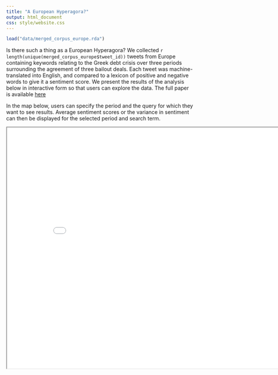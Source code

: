 ```yaml
---
title: "A European Hyperagora?"
output: html_document
css: style/website.css
---
```


```r
load("data/merged_corpus_europe.rda")
```

Is there such a thing as a European Hyperagora? We collected `r length(unique(merged_corpus_europe$tweet_id))` tweets from Europe containing keywords relating to the Greek debt crisis over three periods surrounding the agreement of three bailout deals. Each tweet was machine-translated into English, and compared to a lexicon of positive and negative words to give it a sentiment score. We present the results of the analysis below in interactive form so that users can explore the data. The full paper is available [here](https://github.com/mcallaghan/col_res_proj/blob/master/final_project/final_paper/fin_paper.pdf)

In the map below, users can specify the period and the query for which they want to see results. Average sentiment scores or the variance in sentiment can then be displayed for the selected period and search term.

<iframe src="map/index.html" width="850px" height="650px"/>

In the graph below, users can select a country, a period and a search query and explore daily sentiment ascores. The points indicate the average sentiment scores for each day, and the lines are drawn $\frac{\sigma}{2}$ units each side of the point

<iframe src="time/index.html" width="850px" height="650px"/>